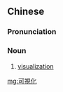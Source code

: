 {{also|可视化}}
==Chinese==
{{zh-forms|s=可视化}}

===Pronunciation===
{{zh-pron
|m=kěshìhuà
|cat=n
}}

===Noun===
{{zh-noun}}

# [[visualization]]

[[mg:可視化]]